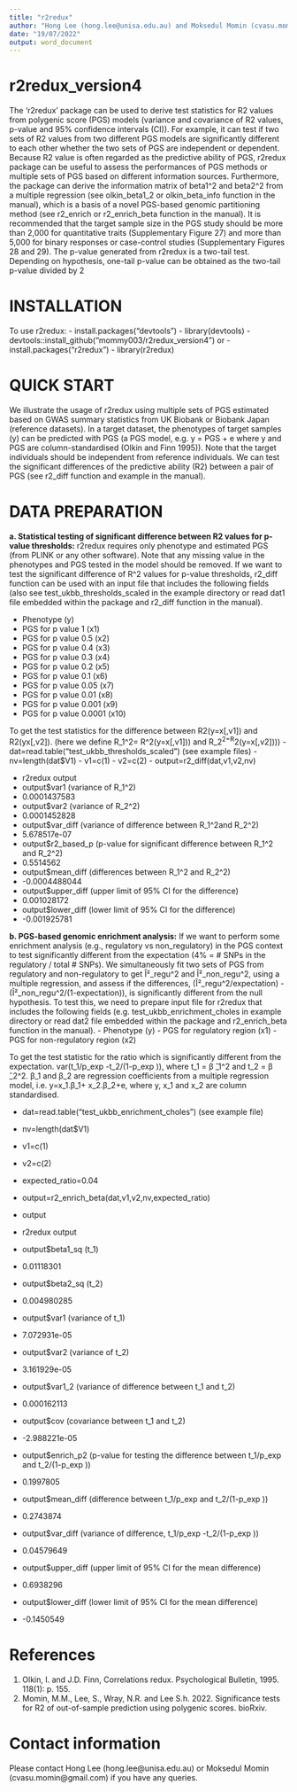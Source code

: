 ---
title: "r2redux"
author: "Hong Lee (hong.lee@unisa.edu.au) and Moksedul Momin (cvasu.momin@gmail.com)"
date: "19/07/2022"
output: word_document
---

# r2redux_version4

The ‘r2redux’ package can be used to derive test statistics for R2 values from polygenic score (PGS) models (variance and covariance of R2 values, p-value and 95% confidence intervals (CI)). For example, it can test if two sets of R2 values from two different PGS models are significantly different to each other whether the two sets of PGS are independent or dependent. Because R2 value is often regarded as the predictive ability of PGS, r2redux package can be useful to assess the performances of PGS methods or multiple sets of PGS based on different information sources. Furthermore, the package can derive the information matrix of beta1^2 and beta2^2 from a multiple regression (see olkin_beta1_2 or olkin_beta_info function in the manual), which is a basis of a novel PGS-based genomic partitioning method (see r2_enrich or r2_enrich_beta function in the manual). It is recommended that the target sample size in the PGS study should be more than 2,000 for quantitative traits (Supplementary Figure 27) and more than 5,000 for binary responses or case-control studies (Supplementary Figures 28 and 29). The p-value generated from r2redux is a two-tail test. Depending on hypothesis, one-tail p-value can be obtained as the two-tail p-value divided by 2

# INSTALLATION
To use r2redux:
- install.packages("devtools")
- library(devtools)
- devtools::install_github("mommy003/r2redux_version4") or
- install.packages("r2redux") 
- library(r2redux)

# QUICK START
We illustrate the usage of r2redux using multiple sets of PGS estimated based on GWAS summary statistics from UK Biobank or Biobank Japan (reference datasets). In a target dataset, the phenotypes of target samples (y) can be predicted with PGS (a PGS model, e.g. y = PGS + e where y and PGS are column-standardised (Olkin and Finn 1995)). Note that the target individuals should be independent from reference individuals. We can test the significant differences of the predictive ability (R2) between a pair of PGS (see r2_diff function and example in the manual). 

# DATA PREPARATION
**a.	Statistical testing of significant difference between R2 values for p-value thresholds:** 
r2redux requires only phenotype and estimated PGS (from PLINK or any other software). Note that any missing value in the phenotypes and PGS tested in the model should be removed. If we want to test the significant difference of R^2 values for p-value thresholds, r2_diff function can be used with an input file that includes the following fields (also see test_ukbb_thresholds_scaled in the example directory or read dat1 file embedded within the package and r2_diff function in the manual).


- Phenotype (y)
- PGS for p value 1 (x1)
- PGS for p value 0.5 (x2)
- PGS for p value 0.4 (x3)
- PGS for p value 0.3 (x4)
- PGS for p value 0.2 (x5)
- PGS for p value 0.1 (x6)
- PGS for p value 0.05 (x7)
- PGS for p value 0.01 (x8)
- PGS for p value 0.001 (x9)
- PGS for p value 0.0001 (x10)

To get the test statistics for the difference between R2(y=x[,v1]) and R2(yx[,v2]). (here we define R_1^2= R^2(y=x[,v1])) and R_2^2=R^2(y=x[,v2])))
- dat=read.table("test_ukbb_thresholds_scaled") (see example files)
- nv=length(dat$V1)
- v1=c(1)
- v2=c(2)
- output=r2_diff(dat,v1,v2,nv)

- r2redux output
- output$var1 (variance of R_1^2)
- 0.0001437583
- output$var2 (variance of R_2^2)
- 0.0001452828
- output$var_diff (variance of difference between R_1^2and R_2^2)
- 5.678517e-07
- output$r2_based_p (p-value for significant difference between R_1^2  and R_2^2)
- 0.5514562
- output$mean_diff (differences between R_1^2 and R_2^2)
- -0.0004488044
- output$upper_diff (upper limit of 95% CI for the difference)
- 0.001028172
- output$lower_diff (lower limit of 95% CI for the difference)
- -0.001925781

 
**b. PGS-based genomic enrichment analysis:**
If we want to perform some enrichment analysis (e.g., regulatory vs non_regulatory) in the PGS context to test significantly different from the expectation (4% = # SNPs in the regulatory / total # SNPs). We simultaneously fit two sets of PGS from regulatory and non-regulatory to get Î²_regu^2 and Î²_non_regu^2, using a multiple regression, and assess if the differences, (Î²_regu^2/expectation) - (Î²_non_regu^2/(1-expectation)), is significantly different from the null hypothesis. To test this, we need to prepare input file for r2redux that includes the following fields (e.g. test_ukbb_enrichment_choles in example directory or read dat2 file embedded within the package  and r2_enrich_beta function in the manual).
- Phenotype (y)
- PGS for regulatory region (x1)
- PGS for non-regulatory region (x2)      

To get the test statistic for the ratio which is significantly different from the expectation. var(t_1/p_exp -t_2/(1-p_exp )), where t_1 = β ̂_1^2  and t_2 = β ̂_2^2. β_1 and β_2 are regression coefficients from a multiple regression model, i.e. y=x_1.β_1+ x_2.β_2+e, where y, x_1 and x_2 are column standardised.

- dat=read.table("test_ukbb_enrichment_choles") (see example file)
- nv=length(dat$V1)
- v1=c(1)
- v2=c(2)
- expected_ratio=0.04
- output=r2_enrich_beta(dat,v1,v2,nv,expected_ratio)
- output

- r2redux output
- output$beta1_sq (t_1)
- 0.01118301
- output$beta2_sq (t_2)
- 0.004980285
- output$var1 (variance of t_1)
- 7.072931e-05
- output$var2 (variance of t_2)
- 3.161929e-05
- output$var1_2 (variance of difference between t_1 and t_2) 
- 0.000162113  
- output$cov (covariance between t_1 and t_2) 
- -2.988221e-05
- output$enrich_p2 (p-value for testing the difference between t_1/p_exp   and t_2/(1-p_exp ))
- 0.1997805
- output$mean_diff (difference between t_1/p_exp   and t_2/(1-p_exp ))
- 0.2743874
- output$var_diff (variance of difference, t_1/p_exp -t_2/(1-p_exp ))
- 0.04579649
- output$upper_diff (upper limit of 95% CI for the mean difference)
- 0.6938296
- output$lower_diff (lower limit of 95% CI for the mean difference)
- -0.1450549


# References
1. Olkin, I. and J.D. Finn, Correlations redux. Psychological Bulletin, 1995. 118(1): p. 155.
2. Momin, M.M., Lee, S., Wray, N.R. and Lee S.h. 2022. Significance tests for R2 of out-of-sample prediction using polygenic scores. bioRxiv.

# Contact information
Please contact Hong Lee (hong.lee@unisa.edu.au) or Moksedul Momin (cvasu.momin@gmail.com) if you have any queries.
